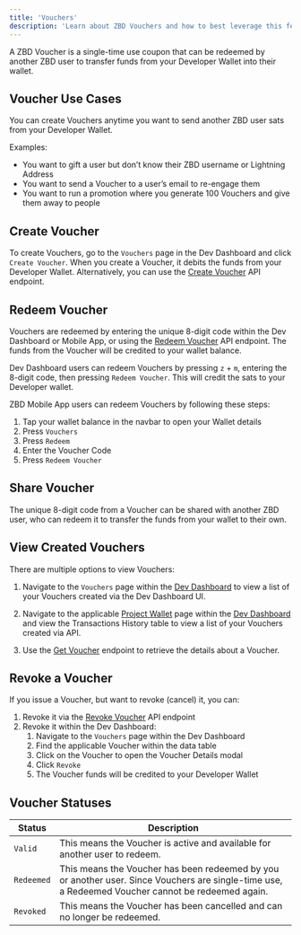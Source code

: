 ```yaml
---
title: 'Vouchers'
description: 'Learn about ZBD Vouchers and how to best leverage this feature.'
---
```


A ZBD Voucher is a single-time use coupon that can be redeemed by another ZBD user to transfer funds from your Developer Wallet into their wallet.

## Voucher Use Cases

You can create Vouchers anytime you want to send another ZBD user sats from your Developer Wallet.

Examples:

*   You want to gift a user but don’t know their ZBD username or Lightning Address
*   You want to send a Voucher to a user’s email to re-engage them
*   You want to run a promotion where you generate 100 Vouchers and give them away to people

## Create Voucher

To create Vouchers, go to the `Vouchers` page in the Dev Dashboard and click `Create Voucher`. When you create a Voucher, it debits the funds from your Developer Wallet. Alternatively, you can use the [Create Voucher](/api-reference/vouchers/create) API endpoint.

## Redeem Voucher

Vouchers are redeemed by entering the unique 8-digit code within the Dev Dashboard or Mobile App, or using the [Redeem Voucher](/api-reference/vouchers/redeem) API endpoint. The funds from the Voucher will be credited to your wallet balance. 

Dev Dashboard users can redeem Vouchers by pressing `z` + `m`, entering the 8-digit code, then pressing `Redeem Voucher`. This will credit the sats to your Developer wallet. 

ZBD Mobile App users can redeem Vouchers by following these steps:
1. Tap your wallet balance in the navbar to open your Wallet details
2. Press `Vouchers`
3. Press `Redeem`
4. Enter the Voucher Code
5. Press `Redeem Voucher`

## Share Voucher

The unique 8-digit code from a Voucher can be shared with another ZBD user, who can redeem it to transfer the funds from your wallet to their own.

## View Created Vouchers

There are multiple options to view Vouchers:

1. Navigate to the `Vouchers` page within the [Dev Dashboard](https://dashboard.zebedee.io/) to view a list of your Vouchers created via the Dev Dashboard UI.

2. Navigate to the applicable [Project Wallet](/docs/dashboard/projects/wallet) page within the [Dev Dashboard](https://dashboard.zebedee.io/) and view the Transactions History table to view a list of your Vouchers created via API.

3. Use the [Get Voucher](/api-reference/vouchers/get) endpoint to retrieve the details about a Voucher. 

## Revoke a Voucher

If you issue a Voucher, but want to revoke (cancel) it, you can:

1.  Revoke it via the [Revoke Voucher](/api-reference/vouchers/revoke) API endpoint
2.  Revoke it within the Dev Dashboard:
    1.  Navigate to the `Vouchers` page within the Dev Dashboard
    2.  Find the applicable Voucher within the data table
    3.  Click on the Voucher to open the Voucher Details modal
    4.  Click `Revoke`
    5.  The Voucher funds will be credited to your Developer Wallet

## Voucher Statuses
| Status | Description |
| --- | --- |
| `Valid` | This means the Voucher is active and available for another user to redeem. |
| `Redeemed` | This means the Voucher has been redeemed by you or another user. Since Vouchers are single-time use, a Redeemed Voucher cannot be redeemed again. |
| `Revoked` | This means the Voucher has been cancelled and can no longer be redeemed. |

